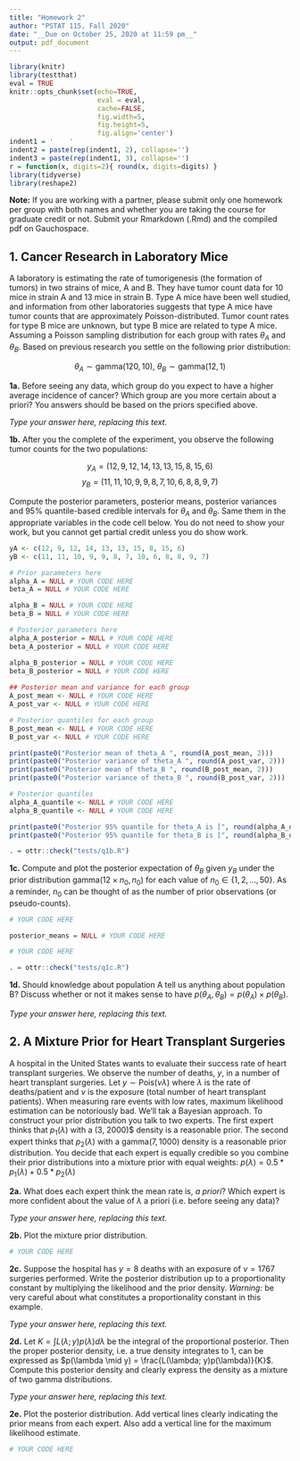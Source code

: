 ```yaml
---
title: "Homework 2"
author: "PSTAT 115, Fall 2020"
date: "__Due on October 25, 2020 at 11:59 pm__"
output: pdf_document
---
```


```r
library(knitr)
library(testthat)
eval = TRUE
knitr::opts_chunk$set(echo=TRUE, 
                      eval = eval,
                      cache=FALSE, 
                      fig.width=5, 
                      fig.height=5,
                      fig.align='center')
indent1 = '    '
indent2 = paste(rep(indent1, 2), collapse='')
indent3 = paste(rep(indent1, 3), collapse='')
r = function(x, digits=2){ round(x, digits=digits) }
library(tidyverse)
library(reshape2)
```

__Note:__ If you are working with a partner, please submit only one homework per group with both names and whether you are taking the course for graduate credit or not.  Submit your Rmarkdown (.Rmd) and the compiled pdf on Gauchospace.
 
## 1. Cancer Research in Laboratory Mice

A laboratory is estimating the rate of tumorigenesis (the formation of tumors) in two strains of mice, A and B.  They have tumor count data for 10 mice in strain A and 13 mice in strain B.  Type A mice have been well studied, and information from other laboratories suggests that type A mice have tumor counts that are approximately Poisson-distributed. Tumor count rates for type B mice are unknown, but type B mice are related to type A mice. Assuming a Poisson sampling distribution for each group with rates $\theta_A$ and $\theta_B$. Based on previous research you settle on the following prior distribution:

$$ \theta_A \sim \text{gamma}(120, 10),\ \theta_B\sim\text{gamma}(12, 1)$$ 

**1a.** Before seeing any data, which group do you expect to have a higher average incidence of cancer?  Which group are you more certain about a priori? You answers should be based on the priors specified above.
    

_Type your answer here, replacing this text._

    
**1b.**  After you the complete of the experiment, you  observe the following tumor counts for the two populations: 

$$y_A = (12,9,12,14,13,13,15,8,15,6)$$
$$y_B = (11,11,10,9,9,8,7,10,6,8,8,9,7)$$
    
Compute the posterior parameters, posterior means, posterior variances and 95% quantile-based credible intervals for $\theta_A$ and $\theta_B$.  Same them in the appropriate variables in the code cell below.  You do not need to show your work, but you cannot get partial credit unless you do show work.

```r
yA <- c(12, 9, 12, 14, 13, 13, 15, 8, 15, 6)
yB <- c(11, 11, 10, 9, 9, 8, 7, 10, 6, 8, 8, 9, 7)

# Prior parameters here
alpha_A = NULL # YOUR CODE HERE
beta_A = NULL # YOUR CODE HERE

alpha_B = NULL # YOUR CODE HERE
beta_B = NULL # YOUR CODE HERE

# Posterior parameters here
alpha_A_posterior = NULL # YOUR CODE HERE
beta_A_posterior = NULL # YOUR CODE HERE

alpha_B_posterior = NULL # YOUR CODE HERE
beta_B_posterior = NULL # YOUR CODE HERE
            
## Posterior mean and variance for each group        
A_post_mean <- NULL # YOUR CODE HERE
A_post_var <- NULL # YOUR CODE HERE

# Posterior quantiles for each group
B_post_mean <- NULL # YOUR CODE HERE
B_post_var <- NULL # YOUR CODE HERE

print(paste0("Posterior mean of theta_A ", round(A_post_mean, 2)))
print(paste0("Posterior variance of theta_A ", round(A_post_var, 2)))
print(paste0("Posterior mean of theta_B ", round(B_post_mean, 2)))
print(paste0("Posterior variance of theta_B ", round(B_post_var, 2)))

# Posterior quantiles
alpha_A_quantile <- NULL # YOUR CODE HERE
alpha_B_quantile <- NULL # YOUR CODE HERE

print(paste0("Posterior 95% quantile for theta_A is [", round(alpha_A_quantile[1],2), ", ", round(alpha_A_quantile[2], 2), "]"))
print(paste0("Posterior 95% quantile for theta_B is [", round(alpha_B_quantile[1],2), ", ", round(alpha_B_quantile[2], 2), "]"))
```

```r
. = ottr::check("tests/q1b.R")
```


        
**1c.** Compute and plot the posterior expectation of $\theta_B$ given $y_B$ under the prior distribution  $\text{gamma}(12\times n_0, n_0)$ for each value of $n_0 \in \{1,2,...,50\}$. As a reminder, $n_0$ can be thought of as the number of prior observations (or pseudo-counts).  

```r

# YOUR CODE HERE

posterior_means = NULL # YOUR CODE HERE

# YOUR CODE HERE
```

```r
. = ottr::check("tests/q1c.R")
```



**1d.** Should knowledge about population A tell us anything about population B? Discuss whether or not it makes sense to have $p(\theta_A, \theta_B) = p(\theta_A) \times p(\theta_B)$.  

_Type your answer here, replacing this text._


\vspace{.2in}

## 2. A Mixture Prior for Heart Transplant Surgeries

A hospital in the United States wants to evaluate their success rate of heart transplant surgeries.  We observe the number of deaths, $y$, in a number of heart transplant surgeries. Let $y \sim \text{Pois}(\nu\lambda)$ where $\lambda$ is the rate of deaths/patient and $\nu$ is the exposure (total number of heart transplant patients).  When measuring rare events with low rates, maximum likelihood estimation can be notoriously bad.  We'll tak a Bayesian approach.  To construct your prior distribution you talk to two experts.  The first expert thinks that $p_1(\lambda)$ with a \text{gamma}(3, 2000)$ density is a reasonable prior. The second expert thinks that $p_2(\lambda)$ with a $\text{gamma}(7, 1000)$ density is a reasonable prior distribution.  You decide that each expert is equally credible so you combine their prior distributions into a mixture prior with equal weights: $p(\lambda) = 0.5 * p_1(\lambda) + 0.5 * p_2(\lambda)$

**2a.** What does each expert think the mean rate is, _a priori_? Which expert is more confident about the value of $\lambda$ a priori (i.e. before seeing any data)?
    
_Type your answer here, replacing this text._
    
**2b.** Plot the mixture prior distribution.

```r
# YOUR CODE HERE
```

        
    
**2c.** Suppose the hospital has $y=8$ deaths with an exposure of $\nu=1767$ surgeries performed.  Write the posterior distribution up to a proportionality constant by multiplying the likelihood and the prior density.  _Warning:_ be very careful about what constitutes a proportionality constant in this example.    
    
_Type your answer here, replacing this text._

    
**2d.** Let $K = \int L(\lambda; y)p(\lambda) d\lambda$ be the integral of the proportional posterior.  Then the proper posterior density, i.e. a true density integrates to 1, can be expressed as $p(\lambda \mid y) = \frac{L(\lambda; y)p(\lambda)}{K}$.  Compute this posterior density and clearly express the density as a mixture of two gamma distributions. 
   

_Type your answer here, replacing this text._
    
**2e.**  Plot the posterior distribution.  Add vertical lines clearly indicating the prior means from each expert.  Also add a vertical line for the maximum likelihood estimate.  
    

```r
# YOUR CODE HERE
```
    
    